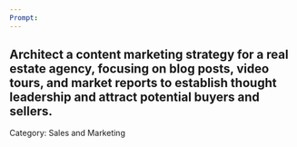 ```yaml
---
Prompt:
---
```

Architect a content marketing strategy for a real estate agency, focusing on blog posts, video tours, and market reports to establish thought leadership and attract potential buyers and sellers.
---
Category: Sales and Marketing
